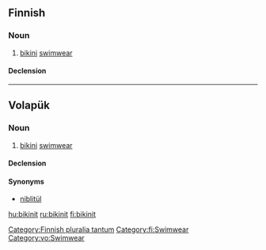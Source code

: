 ==Finnish==

===Noun===
{{fi-noun}} {{g|p}}

# [[bikini]] [[swimwear]]

[[Category:Finnish pluralia tantum]]

====Declension====
{{fi-decl-paperi|n=pl|bikin|ä}}

[[Category:fi:Swimwear]]

----

==Volapük==

===Noun===
{{vo-noun|-}}

# [[bikini]] [[swimwear]]

====Declension====
{{vo-decl-noun-np}}

====Synonyms====
* [[niblitül]]

[[Category:vo:Swimwear]]

[[hu:bikinit]]
[[ru:bikinit]]
[[fi:bikinit]]